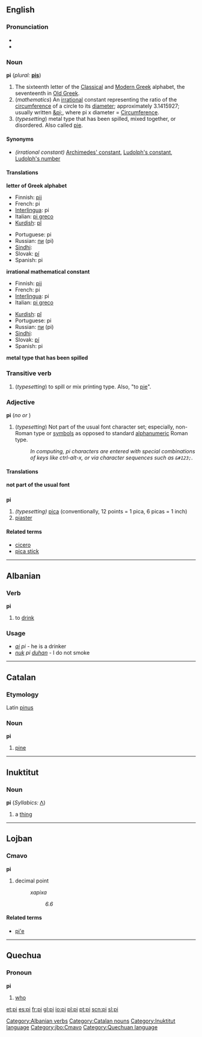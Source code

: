 {{see|pI}}
{{letter_disp2|omicron|[[image:Greek_uc_pi.png|41px]][[image:Greek_lc_pi.png|30px]] |rho|πι|Π|π}}
==English==

===Pronunciation===
*{{IPA|/paɪ/}}
*{{SAMPA|/paI/}}

===Noun===
'''pi'''  (''plural:'' '''[[pis]]''')

# The sixteenth letter of the [[w:Classical Greek|Classical]] and [[w:Modern Greek|Modern Greek]] alphabet, the seventeenth in [[w:Old Greek|Old Greek]].
# (''mathematics'') An [[irrational]] constant representing the ratio of the [[circumference]] of a circle to its [[diameter]]; approximately 3.1415927; usually written [[&pi;]], where pi x diameter = [[Circumference]].
# (''typesetting'') metal type that has been spilled, mixed together, or disordered. Also called [[pie]].

====Synonyms====
*''(irrational constant)'' [[Archimedes' constant]], [[Ludolph's constant]], [[Ludolph's number]] <!--see Wikipedia article w:Pi-->

====Translations====
'''letter of Greek alphabet'''
{{top}}
*Finnish: [[pii]]
*French: pi {{m}}
*[[Interlingua]]: pi
*Italian: [[pi greco]] {{m}}
*[[Kurdish]]: [[pî]] {{f}}
{{mid}}
*Portuguese: pi {{m}}
*Russian: [[пи]] (pi)
*[[Sindhi]]: {{SDchar|[[پاءِ]]}}
*Slovak: [[pí]]
*Spanish: pi {{f}}
{{bottom}}

'''irrational mathematical constant'''
{{top}}
*Finnish: [[pii]]
*French: pi {{m}}
*[[Interlingua]]: pi
*Italian: [[pi greco]] {{m}}
{{mid}}
*[[Kurdish]]: [[pî]] {{f}}
*Portuguese: pi {{m}}
*Russian: [[пи]] (pi)
*[[Sindhi]]: {{SDchar|[[پاءِ]]}}
*Slovak: [[pí]]
*Spanish: pi {{f}}
{{bottom}}

'''metal type that has been spilled'''
{{top}}
{{mid}}
{{bottom}}

===Transitive verb===
{{en-infl-reg-consonant-y|p|i|}}

# (''typesetting'') to spill or mix printing type. Also, "to [[pie]]".

===Adjective===
'''pi'''  (''no {{compar}} or {{superl}}'')

# (''typesetting'') Not part of the usual font character set; especially, non-Roman type or [[symbol]]s as opposed to standard [[alphanumeric]] Roman type.
#: ''In computing, pi characters are entered with special combinations of keys like ctrl-alt-x, or via character sequences such as <tt>&amp;#123;</tt>.''

====Translations====
'''not part of the usual font'''
{{top}}
{{mid}}
{{bottom}}

==={{abbreviation}}===
'''pi'''
# ''(typesetting)'' [[pica]] (conventionally, 12 points = 1 pica, 6 picas = 1 inch)
# [[piaster]]

====Related terms====
*[[cicero]]
*[[pica stick]]

----

==Albanian==
===Verb===
'''pi'''

# to [[drink]]

===Usage===
* ''[[ai]]'' ''pi'' - he is a drinker 
* ''[[nuk]]'' ''pi'' ''[[duhan]]'' - I do not smoke

[[Category:Albanian verbs]]

----

==Catalan==
===Etymology===
Latin [[pinus]]
===Noun===
'''pi'''

# [[pine]]

[[Category:Catalan nouns]]


----

==Inuktitut==
===Noun===
'''pi''' (''Syllabics:'' [[ᐱ]])
# a [[thing]]
[[Category:Inuktitut language]]


----

==Lojban==
===Cmavo===
'''pi'''
# decimal point
#:''xapixa''
#::''6.6''
[[Category:jbo:Cmavo]]

====Related terms====
* [[pi'e]]

----

==Quechua==
===Pronoun===
'''pi'''

#[[who]]

[[Category:Quechuan language]]

[[et:pi]]
[[es:pi]]
[[fr:pi]]
[[gl:pi]]
[[io:pi]]
[[pl:pi]]
[[pt:pi]]
[[scn:pi]]
[[sl:pi]]